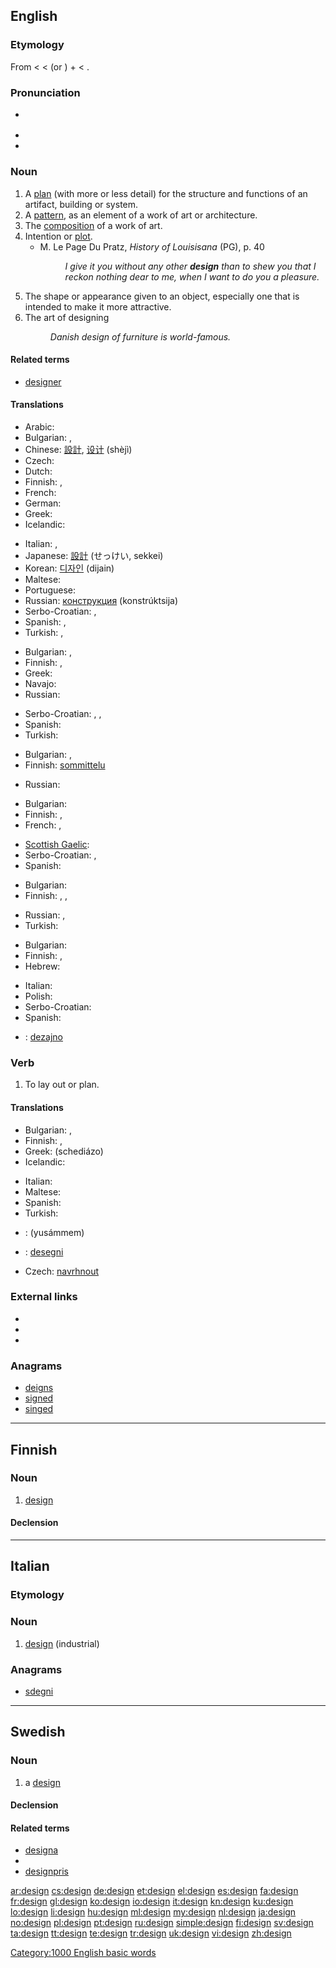 {{wikipedia|Design}}
{{also|Design}}
==English==

===Etymology===
From {{etyl|fro}} {{term|lang=fro|designer}} < {{etyl|la}} {{term|lang=la|designare||to mark out, point out, describe, design, contrive}} < {{term|de-}} (or {{term|dis-}}) + {{term|lang=la|signare||to mark}} < {{term|lang=la|signum||mark}}.

===Pronunciation===
* {{a|US}} {{SAMPA|/di.zaIn/}}
* {{audio|en-us-design.ogg|Audio (US)}}
* {{rhymes|aɪn}}

===Noun===
{{en-noun}}

# A [[plan]] (with more or less detail) for the structure and functions of an artifact, building or system.
# A [[pattern]], as an element of a work of art or architecture.
# The [[composition]] of a work of art.
# Intention or [[plot]].
#* M. Le Page Du Pratz, ''History of Louisisana'' (PG), p. 40
#*: ''I give it you without any other '''design''' than to shew you that I reckon nothing dear to me, when I want to do you a pleasure.''
# The shape or appearance given to an object, especially one that is intended to make it more attractive.
# The art of designing
#: ''Danish design of furniture is world-famous.''

====Related terms====
* [[designer]]

====Translations====
{{trans-top|plan}}
* Arabic: {{t|ar|تخطيط}}
* Bulgarian: {{t+|bg|план|m}},  {{t|bg|конструкция|f}}
* Chinese: [[設計]], [[设计]] (shèjì)
* Czech: {{t+|cs|návrh|m}}
* Dutch: {{t-|nl|ontwerp|n}}
* Finnish: {{t+|fi|suunnitelma}}, {{t+|fi|malli}}
* French: {{t+|fr|conception|f}}
* German: {{t+|de|Design|n}}
* Greek: {{t+|el|σχέδιο|n|tr=schédio}}
* Icelandic: {{t|is|hönnun|f}}
{{trans-mid}}
* Italian: {{t+|it|disegno|m}}, {{t+|it|design|m}}
* Japanese: [[設計]] (せっけい, sekkei)
* Korean: [[디자인]] (dijain)
* Maltese: {{t-|mt|disinn|xs=Maltese}}
* Portuguese: {{t+|pt|projeto|m}}
* Russian: [[конструкция]] (konstrúktsija) {{f}}
* Serbo-Croatian: {{t|sh|nacrt|xs=Serbo-Croatian}},  {{t|sh|plan|xs=Serbo-Croatian}}
* Spanish: {{t+|es|diseño|m}}, {{t+|es|modelo|m}}
* Turkish: {{t+|tr|tasarım}},  {{t|tr|dizayn}}
{{trans-bottom}}

{{trans-top|pattern}}
* Bulgarian: {{t|bg|шарка|f}},  {{t+|bg|десен|m}}
* Finnish: {{t+|fi|kuvio}}, {{t+|fi|design}}
* Greek: {{t+|el|σχέδιο|n|tr=schédio}}
* Navajo: {{tø|nv|naashchʼąąʼ}}
* Russian: {{t|ru|узор|m|tr=uzor|sc=Cyrl}}
{{trans-mid}}
* Serbo-Croatian: {{t|sh|uzorak|xs=Serbo-Croatian}},  {{t|sh|dizajn|xs=Serbo-Croatian}},  {{t|sh|mustra|xs=Serbo-Croatian}}
* Spanish: {{t+|es|modelo|m}}
* Turkish: {{t+|tr|desen}}
{{trans-bottom}}

{{trans-top|composition}}
* Bulgarian: {{t|bg|композиция|f}},  {{t|bg|конструкция|f}}
* Finnish: [[sommittelu]]
{{trans-mid}}
* Russian: {{t|ru|композиция|sc=Cyrl}}
{{trans-bottom}}

{{trans-top|intention}}
* Bulgarian: {{t+|bg|намерение|n}}
* Finnish: {{t+|fi|suunnitelma}}, {{t+|fi|juoni}}
* French: {{t+|fr|dessein|m}}, {{t+|fr|intention|f}}
{{trans-mid}}
* [[Scottish Gaelic]]: {{t-|gd|rùn|m|xs=Scottish Gaelic}}
* Serbo-Croatian: {{t|sh|intencija|xs=Serbo-Croatian}},  {{t|sh|nakana|xs=Serbo-Croatian}}
* Spanish: {{t-|es|intención|f}}
{{trans-bottom}}

{{trans-top|appearance}}
* Bulgarian: {{t+|bg|дизайн|m}}
* Finnish: {{t-|fi|muotoilu}}, {{t+|fi|design}}, {{t|fi|kuosi}}
{{trans-mid}}
* Russian: {{t|ru|внешний вид|m|tr=vneshniy vid|sc=Cyrl}}, {{t|ru|экстерьер|m|tr=eksterier|sc=Cyrl}}
* Turkish: {{t+|tr|tasarım}}
{{trans-bottom}}

{{trans-top|art of designing}}
* Bulgarian: {{t+|bg|дизайн|m}}
* Finnish: {{t-|fi|muotoilu}}, {{t+|fi|design}}
* Hebrew: {{t-|he|עיצוב|m|tr='ytzuv}}
{{trans-mid}}
* Italian: {{t+|it|design|m}}
* Polish: {{t|pl|wzornictwo|n}}
* Serbo-Croatian: {{t|sh|dizajn|xs=Serbo-Croatian}}
* Spanish: {{t+|es|diseño|m}}
{{trans-bottom}}

{{checktrans-top}}
* {{ttbc|eo}}: [[dezajno]]
{{checktrans-mid}}
{{checktrans-bottom}}

===Verb===
{{en-verb}}

# To lay out or plan.

====Translations====
{{trans-top|intention}}
* Bulgarian: {{t|bg|замислям}},  {{t|bg|проектирам}}
* Finnish: {{t+|fi|suunnitella}}, {{t+|fi|muotoilla}}
* Greek: {{t+|el|σχεδιάζω}} (schediázo)
* Icelandic: {{t|is|hanna}}
{{trans-mid}}
* Italian: {{t+|it|progettare}}
* Maltese: {{t-|mt|iddisinnja|xs=Maltese}}
* Spanish: {{t+|es|diseñar}}
* Turkish: {{t|tr|tasarlamak}}
{{trans-bottom}}

{{checktrans-top}}
* {{ttbc|ar}}: {{Arab|[[صمم|يصمم]]}} (yusámmem)
* {{ttbc|eo}}: [[desegni]]
* Czech: [[navrhnout]] <!-- dubious header "intention" -->
{{trans-bottom}}

===External links===
* {{R:Webster 1913}}
* {{R:Century 1911}}
* {{R:OneLook}}

===Anagrams===
* [[deigns#English|deigns]]
* [[signed#English|signed]]
* [[singed#English|singed]]

[[Category:1000 English basic words]]

----

==Finnish==

===Noun===
{{infl|fi|noun}}

# [[#English|design]]

====Declension====
{{fi-decl-risti|design}}

----

==Italian==

===Etymology===
{{etyl|en|it}}

===Noun===
{{infl|it|noun}} {{m|inv}}

# [[#English|design]] (industrial)

===Anagrams===
* [[sdegni#Italian|sdegni]]

----

==Swedish==

===Noun===
{{sv-noun|g=c}}

# a [[#English|design]]

====Declension====
{{sv-noun-reg-er}}

====Related terms====
* [[designa]]
* {{l|sv|designer}}
* [[designpris]]

[[ar:design]]
[[cs:design]]
[[de:design]]
[[et:design]]
[[el:design]]
[[es:design]]
[[fa:design]]
[[fr:design]]
[[gl:design]]
[[ko:design]]
[[io:design]]
[[it:design]]
[[kn:design]]
[[ku:design]]
[[lo:design]]
[[li:design]]
[[hu:design]]
[[ml:design]]
[[my:design]]
[[nl:design]]
[[ja:design]]
[[no:design]]
[[pl:design]]
[[pt:design]]
[[ru:design]]
[[simple:design]]
[[fi:design]]
[[sv:design]]
[[ta:design]]
[[tt:design]]
[[te:design]]
[[tr:design]]
[[uk:design]]
[[vi:design]]
[[zh:design]]
